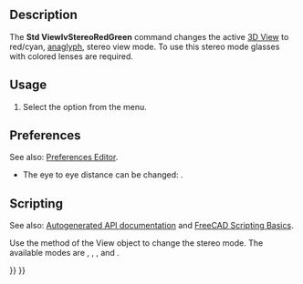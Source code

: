 <languages/>
<translate>

<!--T:1-->
{{Docnav
|[[Std_SelBoundingBox|SelBoundingBox]]
|[[Std_ViewIvStereoQuadBuff|ViewIvStereoQuadBuff]]
|[[Std_View_Menu|Std View Menu]]
|IconL=Std_SelBoundingBox.svg
|IconR=Std_ViewIvStereoQuadBuff.svg
|IconC=Freecad.svg
}}

<!--T:2-->
{{GuiCommand
|Name=Std ViewIvStereoRedGreen
|MenuLocation=View → Stereo → Stereo Red/Cyan
|Workbenches=All
|SeeAlso=[[Std_ViewIvStereoQuadBuff|Std ViewIvStereoQuadBuff]], [[Std_ViewIvStereoInterleavedRows|Std ViewIvStereoInterleavedRows]], [[Std_ViewIvStereoInterleavedColumns|Std ViewIvStereoInterleavedColumns]], [[Std_ViewIvStereoOff|Std ViewIvStereoOff]]
}}

==Description== <!--T:3-->

<!--T:4-->
The '''Std ViewIvStereoRedGreen''' command changes the active [[3D_View|3D View]] to red/cyan, [https://en.wikipedia.org/wiki/Anaglyph_3D anaglyph], stereo view mode. To use this stereo mode glasses with colored lenses are required.

==Usage== <!--T:5-->

<!--T:6-->
# Select the {{MenuCommand|View → Stereo → [[Image:Std_ViewIvStereoRedGreen.svg|16px]] Stereo Red/Cyan}} option from the menu.

==Preferences== <!--T:7-->

<!--T:13-->
See also: [[Preferences_Editor|Preferences Editor]].

<!--T:8-->
* The eye to eye distance can be changed: {{MenuCommand|Edit → Preferences → Display → 3D View → Eye to eye distance for stereo modes}}.

==Scripting== <!--T:9-->

<!--T:10-->
See also: [https://freecad.github.io/SourceDoc/ Autogenerated API documentation] and [[FreeCAD_Scripting_Basics|FreeCAD Scripting Basics]].

<!--T:11-->
Use the {{incode|setStereoType}} method of the View object to change the stereo mode. The available modes are {{incode|"Anaglyph"}}, {{incode|"QuadBuffer"}}, {{incode|"InterleavedRows"}}, {{incode|"InterleavedColumns"}} and {{incode|"None"}}.

</translate>
{{Code|code=
import FreeCADGui

view = FreeCADGui.ActiveDocument.ActiveView
view.setStereoType("Anaglyph")
view.getStereoType()
}}
<translate>


<!--T:12-->
{{Docnav
|[[Std_SelBoundingBox|SelBoundingBox]]
|[[Std ViewIvStereoQuadBuff|ViewIvStereoQuadBuff]]
|[[Std_View_Menu|Std View Menu]]
|IconL=Std_SelBoundingBox.svg
|IconR=Std_ViewIvStereoQuadBuff.svg
|IconC=Freecad.svg
}}

</translate>
{{Std_Base_navi{{#translation:}}}}
{{Userdocnavi{{#translation:}}}}